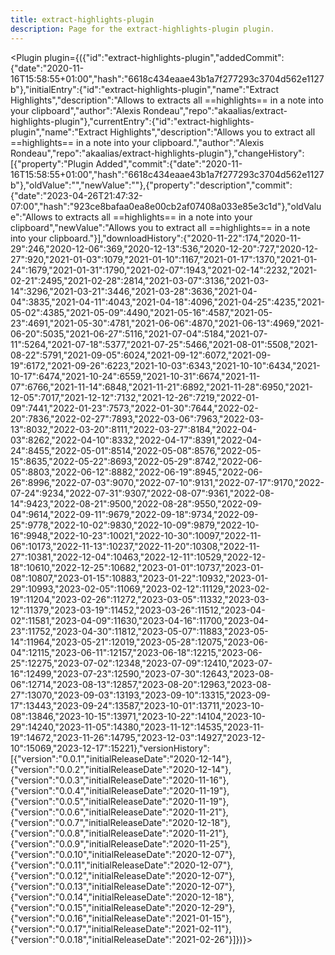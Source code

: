 ---
title: extract-highlights-plugin
description: Page for the extract-highlights-plugin plugin.
---


<Plugin plugin={({"id":"extract-highlights-plugin","addedCommit":{"date":"2020-11-16T15:58:55+01:00","hash":"6618c434eaae43b1a7f277293c3704d562e1127b"},"initialEntry":{"id":"extract-highlights-plugin","name":"Extract Highlights","description":"Allows to extracts all ==highlights== in a note into your clipboard","author":"Alexis Rondeau","repo":"akaalias/extract-highlights-plugin"},"currentEntry":{"id":"extract-highlights-plugin","name":"Extract Highlights","description":"Allows you to extract all ==highlights== in a note into your clipboard.","author":"Alexis Rondeau","repo":"akaalias/extract-highlights-plugin"},"changeHistory":[{"property":"Plugin Added","commit":{"date":"2020-11-16T15:58:55+01:00","hash":"6618c434eaae43b1a7f277293c3704d562e1127b"},"oldValue":"","newValue":""},{"property":"description","commit":{"date":"2023-04-26T21:47:32-07:00","hash":"923ce8bafaa0ea8e00cb2af07408a033e85e3c1d"},"oldValue":"Allows to extracts all ==highlights== in a note into your clipboard","newValue":"Allows you to extract all ==highlights== in a note into your clipboard."}],"downloadHistory":{"2020-11-22":174,"2020-11-29":246,"2020-12-06":369,"2020-12-13":536,"2020-12-20":727,"2020-12-27":920,"2021-01-03":1079,"2021-01-10":1167,"2021-01-17":1370,"2021-01-24":1679,"2021-01-31":1790,"2021-02-07":1943,"2021-02-14":2232,"2021-02-21":2495,"2021-02-28":2814,"2021-03-07":3136,"2021-03-14":3296,"2021-03-21":3446,"2021-03-28":3636,"2021-04-04":3835,"2021-04-11":4043,"2021-04-18":4096,"2021-04-25":4235,"2021-05-02":4385,"2021-05-09":4490,"2021-05-16":4587,"2021-05-23":4691,"2021-05-30":4781,"2021-06-06":4870,"2021-06-13":4969,"2021-06-20":5035,"2021-06-27":5116,"2021-07-04":5184,"2021-07-11":5264,"2021-07-18":5377,"2021-07-25":5466,"2021-08-01":5508,"2021-08-22":5791,"2021-09-05":6024,"2021-09-12":6072,"2021-09-19":6172,"2021-09-26":6223,"2021-10-03":6343,"2021-10-10":6434,"2021-10-17":6474,"2021-10-24":6559,"2021-10-31":6674,"2021-11-07":6766,"2021-11-14":6848,"2021-11-21":6892,"2021-11-28":6950,"2021-12-05":7017,"2021-12-12":7132,"2021-12-26":7219,"2022-01-09":7441,"2022-01-23":7573,"2022-01-30":7644,"2022-02-20":7836,"2022-02-27":7893,"2022-03-06":7963,"2022-03-13":8032,"2022-03-20":8111,"2022-03-27":8184,"2022-04-03":8262,"2022-04-10":8332,"2022-04-17":8391,"2022-04-24":8455,"2022-05-01":8514,"2022-05-08":8576,"2022-05-15":8635,"2022-05-22":8693,"2022-05-29":8742,"2022-06-05":8803,"2022-06-12":8882,"2022-06-19":8945,"2022-06-26":8996,"2022-07-03":9070,"2022-07-10":9131,"2022-07-17":9170,"2022-07-24":9234,"2022-07-31":9307,"2022-08-07":9361,"2022-08-14":9423,"2022-08-21":9500,"2022-08-28":9550,"2022-09-04":9614,"2022-09-11":9679,"2022-09-18":9734,"2022-09-25":9778,"2022-10-02":9830,"2022-10-09":9879,"2022-10-16":9948,"2022-10-23":10021,"2022-10-30":10097,"2022-11-06":10173,"2022-11-13":10237,"2022-11-20":10308,"2022-11-27":10381,"2022-12-04":10463,"2022-12-11":10529,"2022-12-18":10610,"2022-12-25":10682,"2023-01-01":10737,"2023-01-08":10807,"2023-01-15":10883,"2023-01-22":10932,"2023-01-29":10993,"2023-02-05":11069,"2023-02-12":11129,"2023-02-19":11204,"2023-02-26":11272,"2023-03-05":11332,"2023-03-12":11379,"2023-03-19":11452,"2023-03-26":11512,"2023-04-02":11581,"2023-04-09":11630,"2023-04-16":11700,"2023-04-23":11752,"2023-04-30":11812,"2023-05-07":11883,"2023-05-14":11964,"2023-05-21":12019,"2023-05-28":12075,"2023-06-04":12115,"2023-06-11":12157,"2023-06-18":12215,"2023-06-25":12275,"2023-07-02":12348,"2023-07-09":12410,"2023-07-16":12499,"2023-07-23":12590,"2023-07-30":12643,"2023-08-06":12714,"2023-08-13":12857,"2023-08-20":12963,"2023-08-27":13070,"2023-09-03":13193,"2023-09-10":13315,"2023-09-17":13443,"2023-09-24":13587,"2023-10-01":13711,"2023-10-08":13846,"2023-10-15":13971,"2023-10-22":14104,"2023-10-29":14240,"2023-11-05":14380,"2023-11-12":14535,"2023-11-19":14672,"2023-11-26":14795,"2023-12-03":14927,"2023-12-10":15069,"2023-12-17":15221},"versionHistory":[{"version":"0.0.1","initialReleaseDate":"2020-12-14"},{"version":"0.0.2","initialReleaseDate":"2020-12-14"},{"version":"0.0.3","initialReleaseDate":"2020-11-16"},{"version":"0.0.4","initialReleaseDate":"2020-11-19"},{"version":"0.0.5","initialReleaseDate":"2020-11-19"},{"version":"0.0.6","initialReleaseDate":"2020-11-21"},{"version":"0.0.7","initialReleaseDate":"2020-12-18"},{"version":"0.0.8","initialReleaseDate":"2020-11-21"},{"version":"0.0.9","initialReleaseDate":"2020-11-25"},{"version":"0.0.10","initialReleaseDate":"2020-12-07"},{"version":"0.0.11","initialReleaseDate":"2020-12-07"},{"version":"0.0.12","initialReleaseDate":"2020-12-07"},{"version":"0.0.13","initialReleaseDate":"2020-12-07"},{"version":"0.0.14","initialReleaseDate":"2020-12-18"},{"version":"0.0.15","initialReleaseDate":"2020-12-29"},{"version":"0.0.16","initialReleaseDate":"2021-01-15"},{"version":"0.0.17","initialReleaseDate":"2021-02-11"},{"version":"0.0.18","initialReleaseDate":"2021-02-26"}]})}></Plugin>